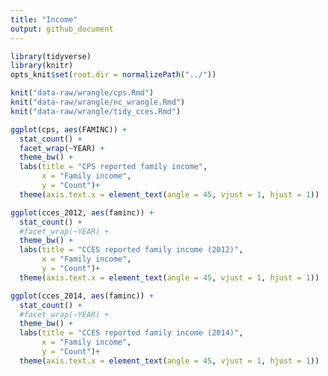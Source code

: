 ```yaml
---
title: "Income"
output: github_document
---
```


```r
library(tidyverse)
library(knitr)
opts_knit$set(root.dir = normalizePath("../"))
```

```r
knit("data-raw/wrangle/cps.Rmd")
knit("data-raw/wrangle/nc_wrangle.Rmd")
knit("data-raw/wrangle/tidy_cces.Rmd")
```

```r
ggplot(cps, aes(FAMINC)) +
  stat_count() +
  facet_wrap(~YEAR) +
  theme_bw() +
  labs(title = "CPS reported family income",
       x = "Family income",
       y = "Count")+
  theme(axis.text.x = element_text(angle = 45, vjust = 1, hjust = 1))
```

```r
ggplot(cces_2012, aes(faminc)) +
  stat_count() +
  #facet_wrap(~YEAR) +
  theme_bw() +
  labs(title = "CCES reported family income (2012)",
       x = "Family income",
       y = "Count")+
  theme(axis.text.x = element_text(angle = 45, vjust = 1, hjust = 1))

ggplot(cces_2014, aes(faminc)) +
  stat_count() +
  #facet_wrap(~YEAR) +
  theme_bw() +
  labs(title = "CCES reported family income (2014)",
       x = "Family income",
       y = "Count")+
  theme(axis.text.x = element_text(angle = 45, vjust = 1, hjust = 1))
```


